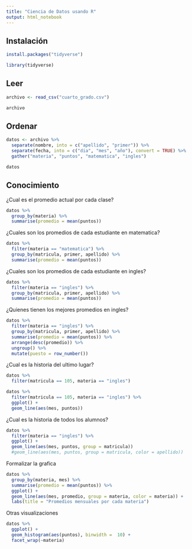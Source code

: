```yaml
---
title: "Ciencia de Datos usando R"
output: html_notebook
---
```


## Instalación 

```r
install.packages("tidyverse")
```

```r
library(tidyverse)
```

## Leer

```r
archivo <- read_csv("cuarto_grado.csv")

archivo
```

## Ordenar

```r
datos <- archivo %>%
  separate(nombre, into = c("apellido", "primer")) %>% 
  separate(fecha, into = c("dia", "mes", "año"), convert = TRUE) %>% 
  gather("materia", "puntos", "matematica", "ingles")

datos
```

## Conocimiento

¿Cual es el promedio actual por cada clase?

```r
datos %>%
  group_by(materia) %>%
  summarise(promedio = mean(puntos))
```

¿Cuales son los promedios de cada estudiante en matematica?

```r
datos %>%
  filter(materia == "matematica") %>%
  group_by(matricula, primer, apellido) %>%
  summarise(promedio = mean(puntos))
```

¿Cuales son los promedios de cada estudiante en ingles?

```r
datos %>%
  filter(materia == "ingles") %>%
  group_by(matricula, primer, apellido) %>%
  summarise(promedio = mean(puntos))
```

¿Quienes tienen los mejores promedios en ingles?

```r
datos %>%
  filter(materia == "ingles") %>%
  group_by(matricula, primer, apellido) %>%
  summarise(promedio = mean(puntos)) %>% 
  arrange(desc(promedio)) %>%
  ungroup() %>% 
  mutate(puesto = row_number())
```

¿Cual es la historia del ultimo lugar?

```r
datos %>%
  filter(matricula == 105, materia == "ingles") 
```

```r
datos %>%
  filter(matricula == 105, materia == "ingles") %>%
  ggplot() +
  geom_line(aes(mes, puntos))
```

¿Cual es la historia de todos los alumnos?

```r
datos %>%
  filter(materia == "ingles") %>%
  ggplot() +
  geom_line(aes(mes, puntos, group = matricula))
  #geom_line(aes(mes, puntos, group = matricula, color = apellido))
```

Formalizar la grafica

```r
datos %>%
  group_by(materia, mes) %>%
  summarise(promedio = mean(puntos)) %>%
  ggplot() +
  geom_line(aes(mes, promedio, group = materia, color = materia)) +
  labs(title = "Promedios mensuales por cada materia")
```

Otras visualizaciones

```r
datos %>%
  ggplot() +
  geom_histogram(aes(puntos), binwidth =  10) +
  facet_wrap(~materia)
```


